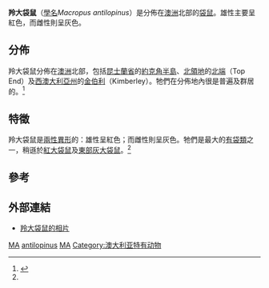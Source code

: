 {{Speciesbox
| name = 羚大袋鼠
| status = LC
| status_system = iucn3.1
| status_ref = <ref name=IUCN>{{IUCN2008|assessors=Woinarski, J., Ritchie, E. & Winter, J.|year=2008|id=40561|title=Macropus antilopinus|downloaded=2008-12-30}}</ref>
| image = Macropus antilopinus Gould.jpg
| image_width = 250px
| genus = Osphranter
| species = antilopinus
| authority = ([[約翰·古爾德|Gould]], 1842)
| range_map = Antilopine wallaroo map.png
| range_map_width = 250px
| range_map_caption = 羚大袋鼠的分佈地
}}

'''羚大袋鼠'''（[[學名|學名]]''Macropus antilopinus''）是分佈在[[澳洲|澳洲]]北部的[[袋鼠|袋鼠]]。雄性主要呈紅色，而雌性則呈灰色。

== 分佈 ==
羚大袋鼠分佈在[[澳洲|澳洲]]北部，包括[[昆士蘭省|昆士蘭省]]的[[約克角半島|約克角半島]]、[[北領地|北領地]]的[[北端|北端]]（Top End）及[[西澳大利亞州|西澳大利亞州]]的[[金伯利|金伯利]]（Kimberley）。牠們在分佈地內很是普遍及群居的。<ref name=Menkhorst>{{cite book en|last=Menkhorst|first=Peter|year=2001|title=A Field Guide to the Mammals of Australia|publisher=Oxford University Press|page=110}}</ref>

== 特徵 ==
羚大袋鼠是[[兩性異形|兩性異形]]的：雄性呈紅色；而雌性則呈灰色。牠們是最大的[[有袋類|有袋類]]之一，稍遜於[[紅大袋鼠|紅大袋鼠]]及[[東部灰大袋鼠|東部灰大袋鼠]]。<ref name=Menkhorst/>

== 參考 ==
{{reflist}}

== 外部連結 ==
* [https://web.archive.org/web/20080815224627/http://www.fotosearch.com/PDS116/200329302-001/ 羚大袋鼠的相片]
{{Taxonbar|from=Q209578}}

[[Category:IUCN红色名录无危物种|MA]]
[[Category:大袋鼠屬|antilopinus]]
[[Category:澳大利亞哺乳動物|MA]]
[[Category:澳大利亚特有动物|Category:澳大利亚特有动物]]